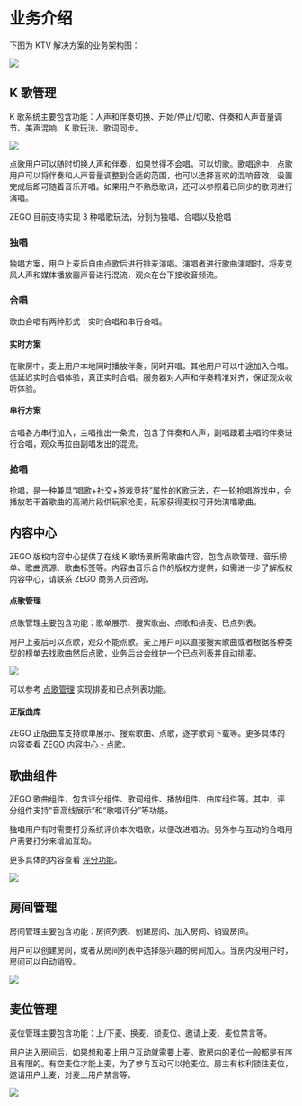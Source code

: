 # 业务介绍

下图为 KTV 解决方案的业务架构图：

<Frame width="512" height="auto" >
  <img src="https://storage.zego.im/sdk-doc/Pics/ktv/ktv_core_features.jpg" />
</Frame>

## K 歌管理

K 歌系统主要包含功能：人声和伴奏切换、开始/停止/切歌、伴奏和人声音量调节、美声混响、K 歌玩法、歌词同步。

<Frame width="512" height="auto" ><img src="https://storage.zego.im/sdk-doc/Pics/ktv/Sing.png" /></Frame>

点歌用户可以随时切换人声和伴奏，如果觉得不会唱，可以切歌。歌唱途中，点歌用户可以将伴奏和人声音量调整到合适的范围，也可以选择喜欢的混响音效，设置完成后即可随着音乐开唱。如果用户不熟悉歌词，还可以参照着已同步的歌词进行演唱。

ZEGO 目前支持实现 3 种唱歌玩法，分别为独唱、合唱以及抢唱：

### 独唱

独唱方案，用户上麦后自由点歌后进行排麦演唱。演唱者进行歌曲演唱时，将麦克风人声和媒体播放器声音进行混流，观众在台下接收音频流。

### 合唱

歌曲合唱有两种形式：实时合唱和串行合唱。

#### 实时方案

在歌房中，麦上用户本地同时播放伴奏，同时开唱。其他用户可以中途加入合唱。低延迟实时合唱体验，真正实时合唱。服务器对人声和伴奏精准对齐，保证观众收听体验。

#### 串行方案

合唱各方串行加入，主唱推出一条流，包含了伴奏和人声，副唱跟着主唱的伴奏进行合唱，观众再拉由副唱发出的混流。

### 抢唱

抢唱，是一种兼具“唱歌+社交+游戏竞技”属性的K歌玩法，在一轮抢唱游戏中，会播放若干首歌曲的高潮片段供玩家抢麦，玩家获得麦权可开始演唱歌曲。

## 内容中心

ZEGO 版权内容中心提供了在线 K 歌场景所需歌曲内容，包含点歌管理、音乐榜单、歌曲资源、歌曲标签等。内容由音乐合作的版权方提供，如需进一步了解版权内容中心，请联系 ZEGO 商务人员咨询。

#### 点歌管理

点歌管理主要包含功能：歌单展示、搜索歌曲、点歌和排麦、已点列表。

用户上麦后可以点歌，观众不能点歌。麦上用户可以直接搜索歌曲或者根据各种类型的榜单去找歌曲然后点歌，业务后台会维护一个已点列表并自动排麦。

<Frame width="512" height="auto" ><img src="https://storage.zego.im/sdk-doc/Pics/ktv/Choose_Song.png" /></Frame>

可以参考 [点歌管理](./song-selection.mdx) 实现排麦和已点列表功能。

#### 正版曲库

ZEGO 正版曲库支持歌单展示、搜索歌曲、点歌，逐字歌词下载等。更多具体的内容查看 [ZEGO 内容中心 - 点歌](./../zego-content-center/sing-songs.mdx)。


## 歌曲组件

ZEGO 歌曲组件，包含评分组件、歌词组件、播放组件、曲库组件等。其中，评分组件支持“音高线展示”和“歌唱评分”等功能。

独唱用户有时需要打分系统评价本次唱歌，以便改进唱功。另外参与互动的合唱用户需要打分来增加互动。

更多具体的内容查看 [评分功能](./vocal-scoring.mdx)。

<Frame width="512" height="auto" ><img src="https://storage.zego.im/sdk-doc/Pics/ktv/Rate.png" /></Frame>


## 房间管理

房间管理主要包含功能：房间列表、创建房间、加入房间、销毁房间。

用户可以创建房间，或者从房间列表中选择感兴趣的房间加入。当房内没用户时，房间可以自动销毁。

<Frame width="512" height="auto" ><img src="https://storage.zego.im/sdk-doc/Pics/ktv/Room_list.jpg" /></Frame>

## 麦位管理

麦位管理主要包含功能：上/下麦、换麦、锁麦位、邀请上麦、麦位禁言等。

用户进入房间后，如果想和麦上用户互动就需要上麦。歌房内的麦位一般都是有序且有限的。有空麦位才能上麦，为了参与互动可以抢麦位。房主有权利锁住麦位，邀请用户上麦，对麦上用户禁言等。

<Frame width="512" height="auto" ><img src="https://storage.zego.im/sdk-doc/Pics/ktv/Mic_Management.png" /></Frame>
